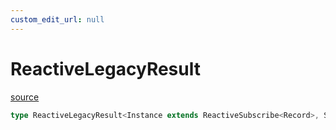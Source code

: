 ```yaml
---
custom_edit_url: null
---
```


# ReactiveLegacyResult
<div className="doc-side">
<div className="doc-main-source">

[source](https://github.com/naver/cfcs/blob/b8bcc2f/packages/vue3/src/reactive/types.ts#L23)

</div>
</div>

```ts
type ReactiveLegacyResult<Instance extends ReactiveSubscribe<Record>, State extends Record<string, any> = ReactiveState<Instance>, Methods extends keyof Partial<Instance> = any, Events extends Record<string, any> = {}>= State & { [ key in Methods ] :  Instance[key] } & ReactiveEvents<Events>
```